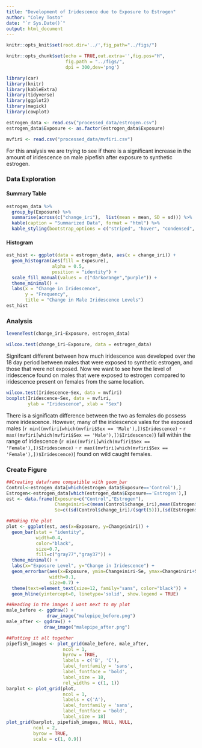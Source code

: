 ---
title: "Development of Iridescence due to Exposure to Estrogen"
author: "Coley Tosto"
date: "`r Sys.Date()`"
output: html_document
---

```{r knitsetup, include=FALSE}
knitr::opts_knit$set(root.dir='../',fig_path="../figs/")
```


```{r chunksetup, include=FALSE}
knitr::opts_chunk$set(echo = TRUE,out.extra='',fig.pos="H",
                      fig.path = "../figs/",
                      dpi = 300,dev='png')
```

```{r library, message=FALSE, warning=FALSE}
library(car)
library(knitr)
library(kableExtra)
library(tidyverse)
library(ggplot2)
library(magick)
library(cowplot)
```

```{r read-data}
estrogen_data <- read.csv("processed_data/estrogen.csv")
estrogen_data$Exposure <- as.factor(estrogen_data$Exposure)

mvfiri <- read.csv("processed_data/mvfiri.csv")
```

For this analysis we are trying to see if there is a significant increase in the amount of iridescence on male pipefish after exposure to synthetic estrogen.

### Data Exploration {.tabset}
#### Summary Table
```{r table, echo=FALSE}
estrogen_data %>% 
  group_by(Exposure) %>% 
  summarise(across(c("change_iri"),  list(mean = mean, SD = sd))) %>%
  kable(caption = "Summarized Data", format = "html") %>% 
  kable_styling(bootstrap_options = c("striped", "hover", "condensed", "responsive"), full_width = F, position = "left")
```

#### Histogram
```{r histogram, message=F, echo = F, fig.cap = "Histogram of change in iridescence in males exposed vs unexposed to estrogen after 18 days"}
est_hist <- ggplot(data = estrogen_data, aes(x = change_iri)) +
  geom_histogram(aes(fill = Exposure), 
                 alpha = 0.5, 
                 position = "identity") +
  scale_fill_manual(values = c("darkorange","purple")) +
  theme_minimal() +
  labs(x = "Change in Iridescence",
       y = "Frequency",
       title = "Change in Male Iridescence Levels")
est_hist
```
### Analysis
```{r analysis}
leveneTest(change_iri~Exposure, estrogen_data)

wilcox.test(change_iri~Exposure, data = estrogen_data)
```
Signifcant different between how much iridescence was developed over the 18 day period between males that were exposed to synthetic estrogen, and those that were not exposed. Now we want to see how the level of iridescence found on males that were exposed to estrogen compared to iridescence present on females from the same location.

```{r mvfiri}
wilcox.test(Iridescence~Sex, data = mvfiri)
boxplot(Iridescence~Sex, data = mvfiri,
        ylab = "Iridescence", xlab = "Sex")
```
There is a significatn difference between the two as females do possess more iridescence. However, many of the iridescence vales for the exposed males (`r min((mvfiri[which(mvfiri$Sex == 'Male'),])$Iridescence)` - `r max((mvfiri[which(mvfiri$Sex == 'Male'),])$Iridescence)`) fall within the range of iridescence (`r min((mvfiri[which(mvfiri$Sex == 'Female'),])$Iridescence)` - `r max((mvfiri[which(mvfiri$Sex == 'Female'),])$Iridescence)`) found on wild caught females.

### Create Figure
```{r fig6, echo=F,fig.height=8, warning=F}
##Creating dataframe compatible with geom_bar
Control<-estrogen_data[which(estrogen_data$Exposure=='Control'),]
Estrogen<-estrogen_data[which(estrogen_data$Exposure=='Estrogen'),]
est <- data.frame(Exposure=c("Control","Estrogen"),
                  Changeiniri=c(mean(Control$change_iri),mean(Estrogen$change_iri)),
                  Se=c((sd(Control$change_iri)/(sqrt(5))),(sd(Estrogen$change_iri)/(sqrt(8)))))

##Making the plot
plot <- ggplot(est, aes(x=Exposure, y=Changeiniri)) + 
  geom_bar(stat = "identity",
           width=0.4,
           color="black",
           size=0.7,
           fill=c("gray77","gray37")) + 
  theme_minimal() + 
  labs(x="Exposure Level", y="Change in Iridescence") + 
  geom_errorbar(aes(x=Exposure, ymin=Changeiniri-Se, ymax=Changeiniri+Se),
                width=0.1,
                size=0.7) + 
  theme(text=element_text(size=12, family="sans", color="black")) +
  geom_hline(yintercept=0, linetype='solid', show.legend = TRUE)

##Reading in the images I want next to my plot
male_before <- ggdraw() +
               draw_image("malepipe_before.png")
male_after <- ggdraw() +
              draw_image("malepipe_after.png")

##Putting it all together
pipefish_images <- plot_grid(male_before, male_after,
                     ncol = 1,
                     byrow = TRUE,
                     labels = c('B', 'C'),
                     label_fontfamily = 'sans',
                     label_fontface = 'bold',
                     label_size = 18,
                     rel_widths = c(1, 1))
barplot <- plot_grid(plot,
                     ncol = 1,
                     labels = c('A'),
                     label_fontfamily = 'sans',
                     label_fontface = 'bold',
                     label_size = 18)
plot_grid(barplot, pipefish_images, NULL, NULL,
          ncol = 2,
          byrow = TRUE,
          scale = c(1, 0.9))

```